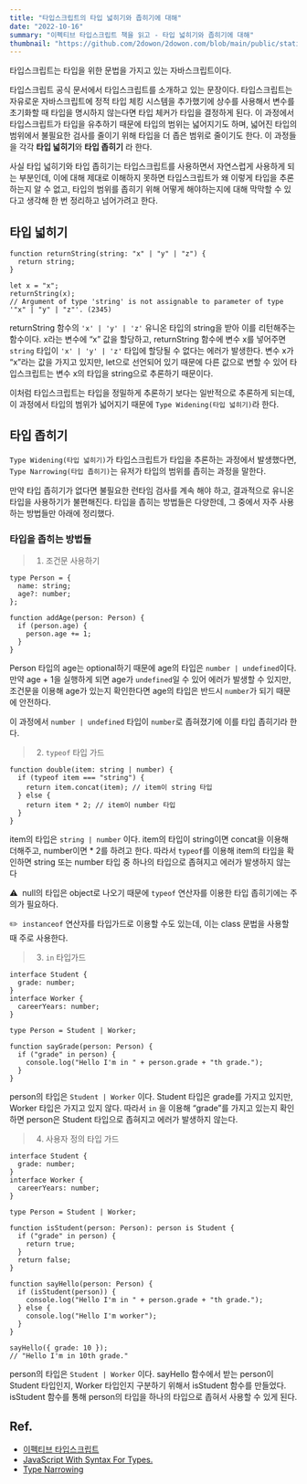 ```yaml
---
title: "타입스크립트의 타입 넓히기와 좁히기에 대해"
date: "2022-10-16"
summary: "이펙티브 타입스크립트 책을 읽고 - 타입 넓히기와 좁히기에 대해"
thumbnail: "https://github.com/2dowon/2dowon.com/blob/main/public/static/images/post/writing/type-widening-and-type-narrowing-cover.png?raw=true"
---
```


<Callout type="quote" title="TypeScript is JavaScript with syntax for types.">
  타입스크립트는 타입을 위한 문법을 가지고 있는 자바스크립트이다.
</Callout>

타입스크립트 공식 문서에서 타입스크립트를 소개하고 있는 문장이다. 타입스크립트는 자유로운 자바스크립트에 정적 타입 체킹 시스템을 추가했기에 상수를 사용해서 변수를 초기화할 때 타입을 명시하지 않는다면 타입 체커가 타입을 결정하게 된다. 이 과정에서 타입스크립트가 타입을 유추하기 때문에 타입의 범위는 넓어지기도 하며, 넓어진 타입의 범위에서 불필요한 검사를 줄이기 위해 타입을 더 좁은 범위로 줄이기도 한다. 이 과정들을 각각 **타입 넓히기**와 **타입 좁히기** 라 한다.

사실 타입 넓히기와 타입 좁히기는 타입스크립트를 사용하면서 자연스럽게 사용하게 되는 부분인데, 이에 대해 제대로 이해하지 못하면 타입스크립트가 왜 이렇게 타입을 추론하는지 알 수 없고, 타입의 범위를 좁히기 위해 어떻게 해야하는지에 대해 막막할 수 있다고 생각해 한 번 정리하고 넘어가려고 한다.

## 타입 넓히기

```tsx
function returnString(string: "x" | "y" | "z") {
  return string;
}

let x = "x";
returnString(x);
// Argument of type 'string' is not assignable to parameter of type '"x" | "y" | "z"'. (2345)
```

returnString 함수의 `'x' | 'y' | 'z'` 유니온 타입의 string을 받아 이를 리턴해주는 함수이다. x라는 변수에 “x” 값을 할당하고, returnString 함수에 변수 x를 넣어주면 `string` 타입이 `'x' | 'y' | 'z'` 타입에 할당될 수 없다는 에러가 발생한다. 변수 x가 “x”라는 값을 가지고 있지만, let으로 선언되어 있기 때문에 다른 값으로 변할 수 있어 타입스크립트는 변수 x의 타입을 string으로 추론하기 때문이다.

이처럼 타입스크립트는 타입을 정밀하게 추론하기 보다는 일반적으로 추론하게 되는데, 이 과정에서 타입의 범위가 넓어지기 때문에 `Type Widening(타입 넓히기)`라 한다.

## 타입 좁히기

`Type Widening(타입 넓히기)`가 타입스크립트가 타입을 추론하는 과정에서 발생했다면, `Type Narrowing(타입 좁히기)`는 유저가 타입의 범위를 좁히는 과정을 말한다.

만약 타입 좁히기가 없다면 불필요한 런타임 검사를 계속 해야 하고, 결과적으로 유니온 타입을 사용하기가 불편해진다. 타입을 좁히는 방법들은 다양한데, 그 중에서 자주 사용하는 방법들만 아래에 정리했다.

### 타입을 좁히는 방법들

> 1. 조건문 사용하기

```tsx
type Person = {
  name: string;
  age?: number;
};

function addAge(person: Person) {
  if (person.age) {
    person.age += 1;
  }
}
```

Person 타입의 age는 optional하기 때문에 age의 타입은 `number | undefined`이다. 만약 age + 1을 실행하게 되면 age가 `undefined`일 수 있어 에러가 발생할 수 있지만, 조건문을 이용해 age가 있는지 확인한다면 age의 타입은 반드시 `number`가 되기 때문에 안전하다.

이 과정에서 `number | undefined` 타입이 `number`로 좁혀졌기에 이를 타입 좁히기라 한다.

> 2. `typeof` 타입 가드

```tsx
function double(item: string | number) {
  if (typeof item === "string") {
    return item.concat(item); // item이 string 타입
  } else {
    return item * 2; // item이 number 타입
  }
}
```

item의 타입은 `string | number` 이다. item의 타입이 string이면 concat을 이용해 더해주고, number이면 \* 2를 하려고 한다. 따라서 `typeof`를 이용해 item의 타입을 확인하면 string 또는 number 타입 중 하나의 타입으로 좁혀지고 에러가 발생하지 않는다

⚠️  null의 타입은 object로 나오기 때문에 `typeof` 연산자를 이용한 타입 좁히기에는 주의가 필요하다.

✏️  `instanceof` 연산자를 타입가드로 이용할 수도 있는데, 이는 class 문법을 사용할 때 주로 사용한다.

> 3. `in` 타입가드

```tsx
interface Student {
  grade: number;
}
interface Worker {
  careerYears: number;
}

type Person = Student | Worker;

function sayGrade(person: Person) {
  if ("grade" in person) {
    console.log("Hello I'm in " + person.grade + "th grade.");
  }
}
```

person의 타입은 `Student | Worker` 이다. Student 타입은 grade를 가지고 있지만, Worker 타입은 가지고 있지 않다. 따라서 `in` 을 이용해 “grade”를 가지고 있는지 확인하면 person은 Student 타입으로 좁혀지고 에러가 발생하지 않는다.

> 4. 사용자 정의 타입 가드

```tsx
interface Student {
  grade: number;
}
interface Worker {
  careerYears: number;
}

type Person = Student | Worker;

function isStudent(person: Person): person is Student {
  if ("grade" in person) {
    return true;
  }
  return false;
}

function sayHello(person: Person) {
  if (isStudent(person)) {
    console.log("Hello I'm in " + person.grade + "th grade.");
  } else {
    console.log("Hello I'm worker");
  }
}

sayHello({ grade: 10 });
// "Hello I'm in 10th grade."
```

person의 타입은 `Student | Worker` 이다. sayHello 함수에서 받는 person이 Student 타입인지, Worker 타입인지 구분하기 위해서 isStudent 함수를 만들었다. isStudent 함수를 통해 person의 타입을 하나의 타입으로 좁혀서 사용할 수 있게 된다.

## Ref.

- [이펙티브 타입스크립트](https://product.kyobobook.co.kr/detail/S000001033114)
- [JavaScript With Syntax For Types.](https://www.typescriptlang.org/)
- [Type Narrowing](https://medium.com/nodejs-server/type-narrowing-ts-f62fc28f413f)
